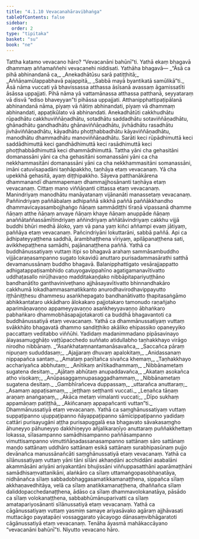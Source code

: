 ```yaml
---
title: "4.1.10 Vevacanahāravibhaṅga"
tableOfContents: false
sidebar:
  order: 2
type: "tipitaka"
basket: "su"
book: "ne"
---
```



<DynamicBreadcrumb />

<Division number="37" book="ne" bookNo="27" page="45">

<Paragraph number="279" book="ne">
Tattha katamo vevacano hāro? “Vevacanāni bahūnī”ti. Yathā ekaṃ bhagavā dhammaṃ aññamaññehi vevacanehi niddisati. Yathāha bhagavā—
</Paragraph>

<Paragraph number="280" type="verses" book="ne">
_“Āsā ca pihā abhinandanā ca,_  
_Anekadhātūsu sarā patiṭṭhitā;_  
_Aññāṇamūlappabhavā pajappitā,_  
_Sabbā mayā byantikatā samūlikā”ti._  

</Paragraph>

<Paragraph number="281" book="ne">
<Emphasis>Āsā</Emphasis> nāma vuccati yā bhavissassa atthassa āsīsanā avassaṃ āgamissatīti āsāssa uppajjati. Pihā nāma yā vattamānassa atthassa patthanā, seyyataraṃ vā disvā “ediso bhaveyyan”ti pihāssa uppajjati. Atthanipphattipaṭipālanā abhinandanā nāma, piyaṃ vā ñātiṃ abhinandati, piyaṃ vā dhammaṃ abhinandati, appaṭikūlato vā abhinandati.
</Paragraph>

<Paragraph number="282" book="ne">
<Emphasis>Anekadhātū</Emphasis>ti cakkhudhātu rūpadhātu cakkhuviññāṇadhātu, sotadhātu saddadhātu sotaviññāṇadhātu, ghānadhātu gandhadhātu ghānaviññāṇadhātu, jivhādhātu rasadhātu jivhāviññāṇadhātu, kāyadhātu phoṭṭhabbadhātu kāyaviññāṇadhātu, manodhātu dhammadhātu manoviññāṇadhātu.
</Paragraph>

<Paragraph number="283" book="ne">
<Emphasis>Sarā</Emphasis>ti keci rūpādhimuttā keci saddādhimuttā keci gandhādhimuttā keci rasādhimuttā keci phoṭṭhabbādhimuttā keci dhammādhimuttā. Tattha yāni cha gehasitāni domanassāni yāni ca cha gehasitāni somanassāni yāni ca cha nekkhammasitāni domanassāni yāni ca cha nekkhammasitāni somanassāni, imāni catuvīsapadāni taṇhāpakkho, taṇhāya etaṃ vevacanaṃ. Yā cha upekkhā gehasitā, ayaṃ diṭṭhipakkho.
</Paragraph>

</Division>
<Division number="38" book="ne" bookNo="27" page="46">

<Paragraph number="284" book="ne">
Sāyeva patthanākārena dhammanandī dhammapemaṃ dhammajjhosānanti taṇhāya etaṃ vevacanaṃ. Cittaṃ mano viññāṇanti cittassa etaṃ vevacanaṃ. Manindriyaṃ manodhātu manāyatanaṃ vijānanāti manassetaṃ vevacanaṃ. Paññindriyaṃ paññābalaṃ adhipaññā sikkhā paññā paññākkhandho dhammavicayasambojjhaṅgo ñāṇaṃ sammādiṭṭhi tīraṇā vipassanā dhamme ñāṇaṃ atthe ñāṇaṃ anvaye ñāṇaṃ khaye ñāṇaṃ anuppāde ñāṇaṃ anaññātaññassāmītindriyaṃ aññindriyaṃ aññātāvindriyaṃ cakkhu vijjā buddhi bhūri medhā āloko, yaṃ vā pana yaṃ kiñci aññampi evaṃ jātiyaṃ, paññāya etaṃ vevacanaṃ. Pañcindriyāni lokuttarāni, sabbā paññā. Api ca ādhipateyyaṭṭhena saddhā, ārambhaṭṭhena vīriyaṃ, apilāpanaṭṭhena sati, avikkhepaṭṭhena samādhi, pajānanaṭṭhena paññā.
</Paragraph>

<Paragraph number="285" book="ne">
Yathā ca buddhānussatiyaṃ vuttaṃ itipi so bhagavā arahaṃ sammāsambuddho vijjācaraṇasampanno sugato lokavidū anuttaro purisadammasārathi satthā devamanussānaṃ buddho bhagavā. Balanipphattigato vesārajjappatto adhigatappaṭisambhido catuyogavippahīno agatigamanavītivatto uddhaṭasallo nirūḷhavaṇo madditakaṇḍako nibbāpitapariyuṭṭhāno bandhanātīto ganthaviniveṭhano ajjhāsayavītivatto bhinnandhakāro cakkhumā lokadhammasamatikkanto anurodhavirodhavippayutto iṭṭhāniṭṭhesu dhammesu asaṅkhepagato bandhanātivatto ṭhapitasaṅgāmo abhikkantataro ukkādharo ālokakaro pajjotakaro tamonudo raṇañjaho aparimāṇavaṇṇo appameyyavaṇṇo asaṅkheyyavaṇṇo ābhaṅkaro pabhaṅkaro dhammobhāsapajjotakaroti ca buddhā bhagavantoti ca buddhānussatiyā etaṃ vevacanaṃ.
</Paragraph>

<Paragraph number="286" book="ne">
Yathā ca dhammānussatiyaṃ vuttaṃ svākkhāto bhagavatā dhammo sandiṭṭhiko akāliko ehipassiko opaneyyiko paccattaṃ veditabbo viññūhi. Yadidaṃ madanimmadano pipāsavinayo ālayasamugghāṭo vaṭṭūpacchedo suññato atidullabho taṇhakkhayo virāgo nirodho nibbānaṃ.
</Paragraph>

<Paragraph number="287" type="verses" book="ne">
_“Asaṅkhataṃnantamanāsavañca,_  
_Saccañca pāraṃ nipuṇaṃ sududdasaṃ;_  
_Ajajjaraṃ dhuvaṃ apalokitaṃ,_  
_Anidassanaṃ nippapañca santaṃ._  

</Paragraph>

<Paragraph number="288" type="verses" book="ne">
_Amataṃ paṇītañca sivañca khemaṃ,_  
_Taṇhakkhayo acchariyañca abbhutaṃ;_  
_Anītikaṃ anītikadhammaṃ,_  
_Nibbānametaṃ sugatena desitaṃ._  

</Paragraph>

<Paragraph number="289" type="verses" book="ne">
_Ajātaṃ abhūtaṃ anupaddavañca,_  
_Akataṃ asokañca atho visokaṃ;_  
_Anūpasaggaṃnupasaggadhammaṃ,_  
_Nibbānametaṃ sugatena desitaṃ._  

</Paragraph>

<Paragraph number="290" type="verses" book="ne">
_Gambhīrañceva duppassaṃ,_  
_uttarañca anuttaraṃ;_  
_Asamaṃ appaṭisamaṃ,_  
_jeṭṭhaṃ seṭṭhanti vuccati._  

</Paragraph>

<Paragraph number="291" type="verses" book="ne">
_Leṇañca tāṇaṃ araṇaṃ anaṅgaṇaṃ,_  
_Akāca metaṃ vimalanti vuccati;_  
_Dīpo sukhaṃ appamāṇaṃ patiṭṭhā,_  
_Akiñcanaṃ appapañcanti vuttan”ti._  

</Paragraph>

<Paragraph number="292" book="ne">
Dhammānussatiyā etaṃ vevacanaṃ.
</Paragraph>

<Paragraph number="293" book="ne">
Yathā ca saṃghānussatiyaṃ vuttaṃ suppaṭipanno ujuppaṭipanno ñāyappaṭipanno sāmīcippaṭipanno yadidaṃ cattāri purisayugāni aṭṭha purisapuggalā esa bhagavato sāvakasaṃgho āhuneyyo pāhuneyyo dakkhiṇeyyo añjalikaraṇīyo anuttaraṃ puññakkhettaṃ lokassa, sīlasampanno samādhisampanno paññāsampanno vimuttisampanno vimuttiñāṇadassanasampanno sattānaṃ sāro sattānaṃ maṇḍo sattānaṃ uddhāro sattānaṃ esikā sattānaṃ surabhipasūnaṃ pujjo devānañca manussānañcāti saṃghānussatiyā etaṃ vevacanaṃ.
</Paragraph>

<Paragraph number="294" book="ne">
Yathā ca sīlānussatiyaṃ vuttaṃ yāni tāni sīlāni akhaṇḍāni acchiddāni asabalāni akammāsāni ariyāni ariyakantāni bhujissāni viññuppasatthāni aparāmaṭṭhāni samādhisaṃvattanikāni, alaṅkāro ca sīlaṃ uttamaṅgopasobhaṇatāya, nidhānañca sīlaṃ sabbadobhaggasamatikkamanaṭṭhena, sippañca sīlaṃ akkhaṇavedhitāya, velā ca sīlaṃ anatikkamanaṭṭhena, dhaññañca sīlaṃ daliddopacchedanaṭṭhena, ādāso ca sīlaṃ dhammavolokanatāya, pāsādo ca sīlaṃ volokanaṭṭhena, sabbabhūmānuparivatti ca sīlaṃ amatapariyosānanti sīlānussatiyā etaṃ vevacanaṃ.
</Paragraph>

<Paragraph number="295" book="ne">
Yathā ca cāgānussatiyaṃ vuttaṃ yasmiṃ samaye ariyasāvako agāraṃ ajjhāvasati muttacāgo payatapāṇi vossaggarato yācayogo dānasaṃvibhāgaratoti cāgānussatiyā etaṃ vevacanaṃ. Tenāha āyasmā mahākaccāyano “vevacanāni bahūnī”ti.

</Paragraph>
</Division>

<Paragraph number="296" type="center" book="ne">
Niyutto vevacano hāro.
</Paragraph>